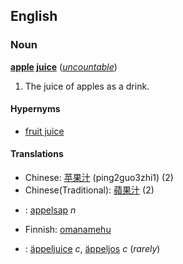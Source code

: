 ==English==
===Noun===
'''[[apple]] [[juice]]''' (''[[uncountable]]'')

#The juice of apples as a drink.

====Hypernyms====
*[[fruit juice]]

====Translations====
*Chinese: [[苹果汁]] (ping2guo3zhi1) (2)
*Chinese(Traditional): [[蘋果汁]] (2)
*{{nl}}: [[appelsap]] ''n''
*Finnish: [[omanamehu]]
*{{sv}}: [[äppeljuice]] ''c'', [[äppeljos]] ''c'' (''rarely'')